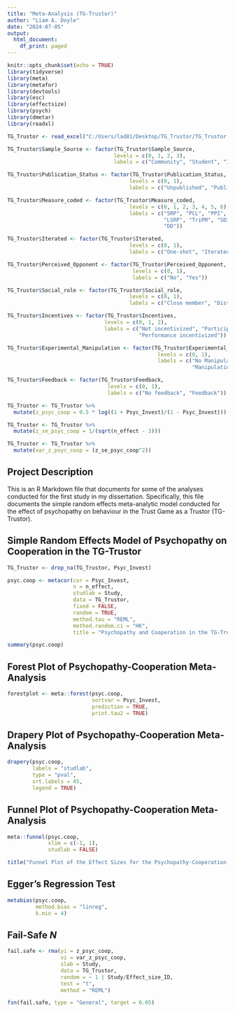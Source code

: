 ---
title: "Meta-Analysis (TG-Trustor)"
author: "Liam A. Doyle"
date: "2024-07-05"
output:
  html_document:
    df_print: paged
---

```{r setup, include=FALSE}
knitr::opts_chunk$set(echo = TRUE)
library(tidyverse)
library(meta)
library(metafor)
library(devtools)
library(esc)
library(effectsize)
library(psych)
library(dmetar)
library(readxl)
```

```{r import, include=FALSE}
TG_Trustor <- read_excel("C:/Users/lad81/Desktop/TG_Trustor/TG_Trustor.xlsx")
```

```{r recode, include=FALSE}
TG_Trustor$Sample_Source <- factor(TG_Trustor$Sample_Source,
                                  levels = c(0, 1, 2, 3),
                                  labels = c("Community", "Student", "Inmate", "Mixed"))

TG_Trustor$Publication_Status <- factor(TG_Trustor$Publication_Status,
                                       levels = c(0, 1),
                                       labels = c("Unpublished", "Published"))

TG_Trustor$Measure_coded <- factor(TG_Trustor$Measure_coded,
                                       levels = c(0, 1, 2, 3, 4, 5, 6),
                                       labels = c("SRP", "PCL", "PPI", 
                                                  "LSRP", "TriPM", "SD3",
                                                  "DD"))

TG_Trustor$Iterated <- factor(TG_Trustor$Iterated,
                                       levels = c(0, 1),
                                       labels = c("One-shot", "Iterated"))

TG_Trustor$Perceived_Opponent <- factor(TG_Trustor$Perceived_Opponent,
                                        levels = c(0, 1),
                                        labels = c("No", "Yes"))

TG_Trustor$Social_role <- factor(TG_Trustor$Social_role,
                                       levels = c(0, 1),
                                       labels = c("Close member", "Distant member"))

TG_Trustor$Incentives <- factor(TG_Trustor$Incentives,
                               levels = c(0, 1, 2),
                               labels = c("Not incentivized", "Participation incentivized",
                                          "Performance incentivized"))

TG_Trustor$Experimental_Manipulation <- factor(TG_Trustor$Experimental_Manipulation,
                                                levels = c(0, 1),
                                                labels = c("No Manipulation",
                                                           "Manipulation"))

TG_Trustor$Feedback <- factor(TG_Trustor$Feedback,
                                levels = c(0, 1),
                                labels = c("No feedback", "Feedback"))
```

```{r transform, include=FALSE}
TG_Trustor <- TG_Trustor %>%
  mutate(z_psyc_coop = 0.5 * log((1 + Psyc_Invest)/(1 - Psyc_Invest)))

TG_Trustor <- TG_Trustor %>%
  mutate(z_se_psyc_coop = 1/(sqrt(n_effect - 3)))

TG_Trustor <- TG_Trustor %>%
  mutate(var_z_psyc_coop = (z_se_psyc_coop^2))
```

## Project Description

This is an R Markdown file that documents for some of the analyses conducted for the first study in my dissertation. Specifically, this file documents the simple random effects meta-analytic model conducted for the effect of psychopathy on behaviour in the Trust Game as a Trustor (TG-Trustor).

## Simple Random Effects Model of Psychopathy on Cooperation in the TG-Trustor

```{r model, echo=FALSE, warning=FALSE}
TG_Trustor <- drop_na(TG_Trustor, Psyc_Invest)

psyc.coop <- metacor(cor = Psyc_Invest,
                     n = n_effect,
                     studlab = Study,
                     data = TG_Trustor,
                     fixed = FALSE,
                     random = TRUE,
                     method.tau = "REML",
                     method.random.ci = "HK",
                     title = "Psychopathy and Cooperation in the TG-Trustor")

summary(psyc.coop)
```

## Forest Plot of Psychopathy-Cooperation Meta-Analysis

```{r forest plot, echo=FALSE, warning=FALSE, fig.width=10, fig.height=7, out.width='250%', out.height='250%'}
forestplot <- meta::forest(psyc.coop,
                           sortvar = Psyc_Invest,
                           prediction = TRUE,
                           print.tau2 = TRUE)
```

## Drapery Plot of Psychopathy-Cooperation Meta-Analysis

```{r drapery plot, echo=FALSE, warning=FALSE}
drapery(psyc.coop,
        labels = "studlab",
        type = "pval",
        srt.labels = 45,
        legend = TRUE)
```

## Funnel Plot of Psychopathy-Cooperation Meta-Analysis

```{r funnel plot, echo=FALSE, warning=FALSE}
meta::funnel(psyc.coop,
             xlim = c(-1, 1),
             studlab = FALSE)

title("Funnel Plot of the Effect Sizes for the Psychopathy-Cooperation Relationship")
```

## Egger's Regression Test

```{r egger, echo=FALSE, warning=FALSE}
metabias(psyc.coop,
         method.bias = "linreg",
         k.min = 4)
```

## Fail-Safe *N*

```{r fail-safe, echo=FALSE, warning=FALSE}
fail.safe <- rma(yi = z_psyc_coop,
                 vi = var_z_psyc_coop,
                 slab = Study,
                 data = TG_Trustor,
                 random = ~ 1 | Study/Effect_size_ID,
                 test = "t",
                 method = "REML")

fsn(fail.safe, type = "General", target = 0.05)
```